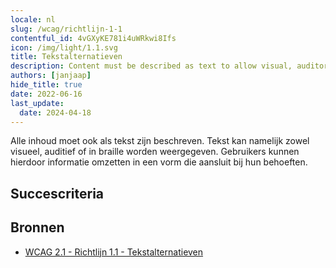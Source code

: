 ```yaml
---
locale: nl
slug: /wcag/richtlijn-1-1
contentful_id: 4vGXyKE781i4uWRkwi8Ifs
icon: /img/light/1.1.svg
title: Tekstalternatieven
description: Content must be described as text to allow visual, auditory and tactile presentation.
authors: [janjaap]
hide_title: true
date: 2022-06-16
last_update:
  date: 2024-04-18
---
```


<Hero
  title="Tekstalternatieven"
  image="/img/light/1.1.svg"
  alt="WCAG 1.1 - Logo"
  prefix="Richtlijn 1.1"
/>

Alle inhoud moet ook als tekst zijn beschreven. Tekst kan namelijk zowel visueel, auditief of in braille worden weergegeven. Gebruikers kunnen hierdoor informatie omzetten in een vorm die aansluit bij hun behoeften.

## Succescriteria

<LinkList title="Succescriteria" isHighlighted={true}>
  <LinkListItem
    url="/nl/richtlijnen/wcag/succescriterium-1-1-1"
    title="Succescriterium 1.1.1 - Niet-tekstuele content"
    label="Niet-tekstuele content"
    description="Ensure that alternative text is available for all content without text."
    image="/img/light/1.1.1.svg"
    alt="WCAG 1.1.1 - Logo"
  />
</LinkList>

## Bronnen

- [WCAG 2.1 - Richtlijn 1.1 - Tekstalternatieven](https://www.w3.org/Translations/WCAG21-nl/#tekstalternatieven)
